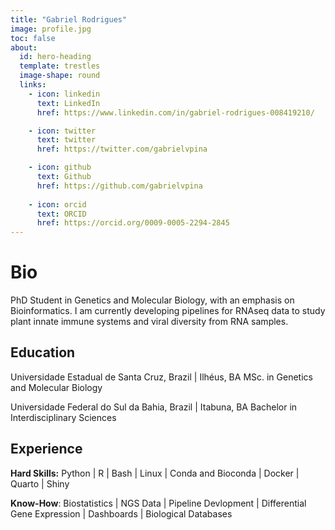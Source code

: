 ```yaml
---
title: "Gabriel Rodrigues"
image: profile.jpg
toc: false
about:
  id: hero-heading
  template: trestles
  image-shape: round
  links:
    - icon: linkedin
      text: LinkedIn
      href: https://www.linkedin.com/in/gabriel-rodrigues-008419210/

    - icon: twitter
      text: twitter
      href: https://twitter.com/gabrielvpina

    - icon: github
      text: Github
      href: https://github.com/gabrielvpina
      
    - icon: orcid
      text: ORCID
      href: https://orcid.org/0009-0005-2294-2845
---
```


# Bio

PhD Student in Genetics and Molecular Biology, with an emphasis on Bioinformatics. I am currently developing pipelines for RNAseq data to study plant innate immune systems and viral diversity from RNA samples.

## Education

Universidade Estadual de Santa Cruz, Brazil | Ilhéus, BA
MSc. in Genetics and Molecular Biology

Universidade Federal do Sul da Bahia, Brazil | Itabuna, BA
Bachelor in Interdisciplinary Sciences

## Experience

**Hard Skills:** Python | R | Bash | Linux | Conda and Bioconda | Docker | Quarto | Shiny

**Know-How**: Biostatistics | NGS Data | Pipeline Devlopment | Differential Gene Expression | Dashboards | Biological Databases